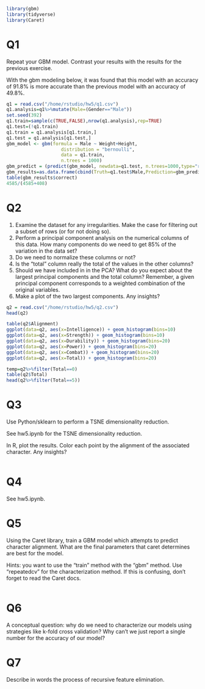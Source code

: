 ```r
library(gbm)
library(tidyverse)
library(Caret)
```
# Q1

Repeat your GBM model. Contrast your results with the results for the previous exercise.

With the gbm modeling below, it was found that this model with an accuracy of 91.8% is more accurate than the previous model with an accuracy of 49.8%.

```r
q1 = read.csv("/home/rstudio/hw5/q1.csv")
q1.analysis=q1%>%mutate(Male=(Gender=="Male"))
set.seed(392)
q1.train=sample(c(TRUE,FALSE),nrow(q1.analysis),rep=TRUE)
q1.test=(!q1.train)
q1.train = q1.analysis[q1.train,]
q1.test = q1.analysis[q1.test,]
gbm_model <- gbm(formula = Male ~ Weight+Height, 
                    distribution = "bernoulli", 
                    data = q1.train,
                    n.trees = 1000)
gbm_predict = (predict(gbm_model, newdata=q1.test, n.trees=1000,type="response")>0.5)
gbm_results=as.data.frame(cbind(Truth=q1.test$Male,Prediction=gbm_predict)) %>% mutate(correct=(Truth==Prediction))
table(gbm_results$correct)
4585/(4585+408)
```

# Q2
1.  Examine the dataset for any irregularities. Make the case for filtering out a subset of rows (or for not doing so).
2.  Perform a principal component analysis on the numerical columns of this data. How many components do we need to get 85% of the variation in the data set?
3.  Do we need to normalize these columns or not?
4.  Is the "total" column really the total of the values in the other columns?
5.  Should we have included in in the PCA? What do you expect about the largest principal components and the total column? Remember, a given principal component corresponds to a weighted combination of the original variables.
6.  Make a plot of the two largest components. Any insights?

```r
q2 = read.csv("/home/rstudio/hw5/q2.csv")
head(q2)

table(q2$Alignment)
ggplot(data=q2, aes(x=Intelligence)) + geom_histogram(bins=10)
ggplot(data=q2, aes(x=Strength)) + geom_histogram(bins=10)
ggplot(data=q2, aes(x=Durability)) + geom_histogram(bins=20)
ggplot(data=q2, aes(x=Power)) + geom_histogram(bins=20)
ggplot(data=q2, aes(x=Combat)) + geom_histogram(bins=20)
ggplot(data=q2, aes(x=Total)) + geom_histogram(bins=20)

temp=q2%>%filter(Total==0)
table(q2$Total)
head(q2%>%filter(Total==5))
```

# Q3

Use Python/sklearn to perform a TSNE dimensionality reduction.

See hw5.ipynb for the TSNE dimensionality reduction.

In R, plot the results. Color each point by the alignment of the associated character. Any insights?

```r

```

# Q4

See hw5.ipynb.

# Q5

Using the Caret library, train a GBM model which attempts to predict character alignment. What are the final parameters that caret determines are best for the model.

Hints: you want to use the "train" method with the "gbm" method. Use "repeatedcv" for the characterization method. If this is confusing, don't forget to read the Caret docs.

```r

```

# Q6

A conceptual question: why do we need to characterize our models using strategies like k-fold cross validation? Why can't we just report a single number for the accuracy of our model?

# Q7

Describe in words the process of recursive feature elimination. 
